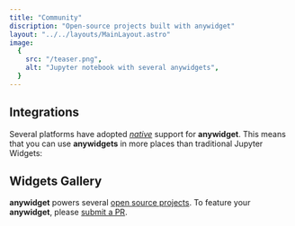 ```yaml
---
title: "Community"
discription: "Open-source projects built with anywidget"
layout: "../../layouts/MainLayout.astro"
image:
  {
    src: "/teaser.png",
    alt: "Jupyter notebook with several anywidgets",
  }
---
```


## Integrations

Several platforms have adopted <u>_native_</u> support for **anywidget**. This
means that you can use **anywidgets** in more places than traditional Jupyter
Widgets:

<IntegrationsGallery />

## Widgets Gallery

**anywidget** powers several [open source
projects](https://github.com/manzt/anywidget/network/dependents). To feature
your **anywidget**, please [submit a
PR](https://github.com/manzt/built-with-anywidget/blob/main/assets/manifest.json).

